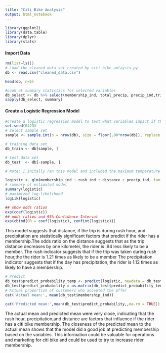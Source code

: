 ```yaml
---
title: "Citi Bike Analysis"
output: html_notebook
---
```

```r
library(ggplot2)
library(data.table)
library(dplyr)
library(stats)
```

#### Import Data
```r
rm(list=ls())
# Load the cleaned data set created by citi_bike_anlaysis.py
db <- read.csv("cleaned_data.csv")

head(db, n=5)
```
```r
#Look at summary statistics for selected variables
db_select <- db %>% select(membership_ind, total_precip, precip_ind,trip_time, day, distance, TMAX,TMIN)
sapply(db_select, summary)
```

#### Create a Logistic Regression Model 
```r
#Create a logistic regression model to test what variables impact if the rider is a member
set.seed(0423)
# Select sample set
sample <- sample.int(n = nrow(db), size = floor(.80*nrow(db)), replace = F)

# training data set
db_train <- db[sample, ]

# test data set
db_test  <- db[-sample, ]
```



```r
# Note: I initally ran this model and included the maximum temperature and trip length (in minutes) but there was a near zero coefficent on those variables so they were removed for a more accurante model.

logistic <- glm(membership_ind ~ rush_ind + distance + precip_ind, family=binomial(link='logit'), data=db_train)
# summary of estimated model
summary(logistic)
# maximized log-likelihood
logLik(logistic)
```
```r
## show odds ratios
exp(coef(logistic))
## odds ratios and 95% Confidence Interval
exp(cbind(OR = coef(logistic), confint(logistic)))
```
This model suggests that distance, if the trip is during rush hour, and precipitation are statistically significant factors that predict if the rider has a membership.The odds ratio on the distance suggests that as the trip distance decreases by one kilometer, the rider is .94 less likely to be a member. The rush indicator suggests that if the trip was taken during rush hour,the the rider is 1.21 times as likely to be a member The precipitation indicator suggests that if the day has precipitation, the rider is 1.12 times as likely to have a membership.

```r
# Predict
db_test$predict_probability_temp <- predict(logistic, newdata = db_test, type = "response") 
db_test$predict_probability = as.matrix(db_test$predict_probability_temp)
# Actual proportion of customers who accepted the offer
cat('Actual mean:', mean(db_test$membership_ind))

```
```r
cat('Predicted mean:',mean(db_test$predict_probability,,na.rm = TRUE))
```

The actual mean and predicted mean were very close, indicating that the rush hour, precipitation,and distance are factors that influence if the rider has a citi bike membership. The closeness of the predicted mean to the actual mean shows that the model did a good job at predicting membership based on the variables. This information could be valuable for  operations and marketing for citi bike and could be used to try to increase rider membership.

